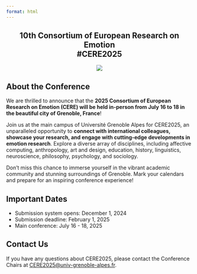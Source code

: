 ```yaml
---
format: html
---
```


::: {.column-screen style="text-align: center;"}
# 10th Consortium of European Research on Emotion <br> #CERE2025

![](images/grenobleCERE2025.png)
:::

## About the Conference

We are thrilled to announce that the **2025 Consortium of European Research on Emotion (CERE) will be held in-person from July 16 to 18 in the beautiful city of Grenoble, France**!

Join us at the main campus of Université Grenoble Alpes for CERE2025, an unparalleled opportunity to **connect with international colleagues, showcase your research, and engage with cutting-edge developments in emotion research**. Explore a diverse array of disciplines, including affective computing, anthropology, art and design, education, history, linguistics, neuroscience, philosophy, psychology, and sociology.

Don't miss this chance to immerse yourself in the vibrant academic community and stunning surroundings of Grenoble. Mark your calendars and prepare for an inspiring conference experience!

## Important Dates

- Submission system opens: December 1, 2024
- Submission deadline: February 1, 2025
- Main conference: July 16 - 18, 2025

## Contact Us

If you have any questions about CERE2025, please contact the Conference Chairs at [CERE2025@univ-grenoble-alpes.fr](mailto:cere2025@univ-grenoble-alpes.fr).